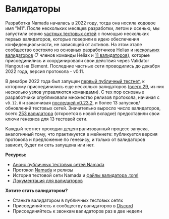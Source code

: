 # Валидаторы

Разработка Namada началась в 2022 году, тогда она носила кодовое имя "M1". После нескольких месяцев разработки, летом и осенью, мы запустили серию [частных тестовых сетей](https://github.com/anoma/namada-testnets/tree/main/namada-close-quarters-testnet-1) с помощью нескольких первых валидаторов, которые поверили в идею обеспечения конфиденциальности, не зависящей от активов. На этом этапе сообщество состояло из основных разработчиков Heliax и [нескольких валидаторов](https://namada.net/blog/announcing-namada-public-testnets) (7 членов команды Heliax и [11 валидаторов](https://github.com/anoma/namada-testnets/tree/main/namada-close-quarters-testnet-5)), которые присоединились и координировали свои действия через Validator Hangout на Element. Последние частные сети проводились до декабря 2022 года, версия протокола - v0.11.

В декабре 2022 года был запущен [первый публичный тестнет](https://namada.net/blog/announcing-namada-public-testnets), к которому присоединились еще несколько валидаторов ([всего 29](https://github.com/anoma/namada-testnets/tree/main/namada-public-testnet-1), из них несколько узлов управляются командами). С тех пор основные разработчики опубликовали множество релизов протокола, начиная с `v0.12.0` и заканчивая [последней v0.23.2](https://github.com/anoma/namada/releases/tag/v0.23.2), и более 13 запусков/обновлений тестовых сетей. Значительно выросло число валидаторов, всего [253 валидатора](https://github.com/anoma/namada-testnets/tree/main/namada-public-testnet-13) (откроется в новой вкладке) предоставили свои ключи генезиса для 13 тестовой сети.

Каждый тестнет проходил децентрализованный процесс запуска, аналогичный тому, что практикуется в мейннете: публикуется версия протокола и предложение по генезису, и только от валидаторов зависит, будет ли сеть запущена или нет.

**Ресурсы:**

- [Анонс публичных тестовых сетей Namada](https://namada.net/blog/announcing-namada-public-testnets)
- Протокол [Namada](https://github.com/anoma/namada) и релизы
- История тестовой сети Namada и [файлы валидатора .toml](https://github.com/anoma/namada-testnets/tree/main)
- [Документация для валидаторов](https://lofingv.gitbook.io/namada-docs-ru/)

**Хотите стать валидатором?**

- Станьте валидатором в публичных тестовых сетях
- Присоединяйтесь к сообществу валидаторов в [Discord](https://discord.gg/namada)
- Присоединяйтесь к звонкам валидаторов раз в две недели